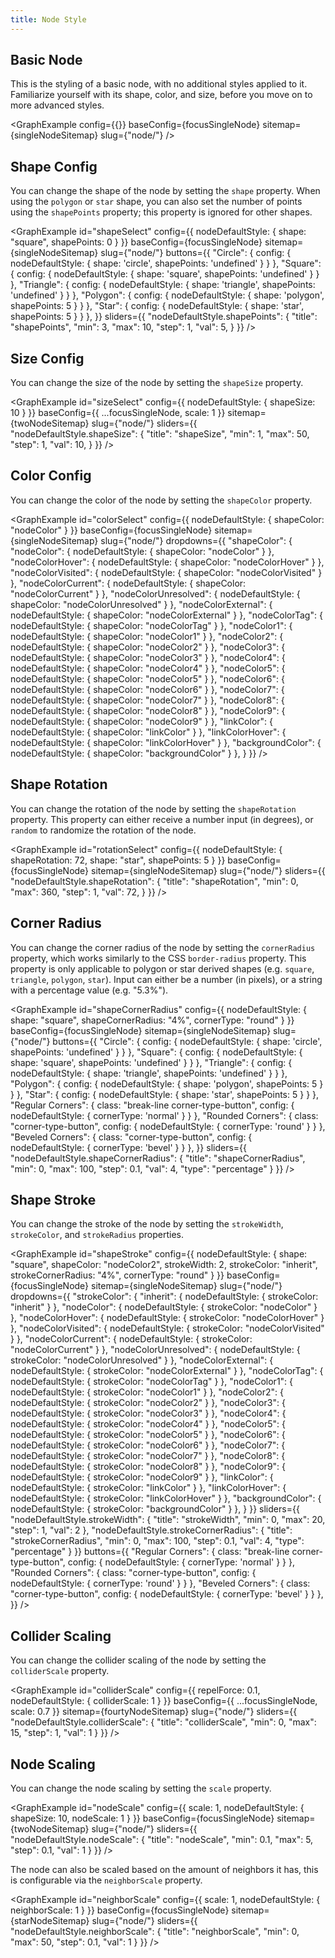 ```yaml
---
title: Node Style
---
```



## Basic Node

This is the styling of a basic node, with no additional styles applied to it.
Familiarize yourself with its shape, color, and size, before you move on to more advanced styles.

<GraphExample config={{}} baseConfig={focusSingleNode} sitemap={singleNodeSitemap} slug={"node/"} />


## Shape Config
You can change the shape of the node by setting the `shape` property.
When using the `polygon` or `star` shape, you can also set the number of points using the `shapePoints` property;
this property is ignored for other shapes.

<GraphExample id="shapeSelect" config={{ nodeDefaultStyle: { shape: "square", shapePoints: 0 } }} baseConfig={focusSingleNode} sitemap={singleNodeSitemap} slug={"node/"}
	buttons={{
		"Circle": { config: { nodeDefaultStyle: { shape: 'circle', shapePoints: 'undefined' } } },
		"Square": { config: { nodeDefaultStyle: { shape: 'square', shapePoints: 'undefined' } } },
		"Triangle": { config: { nodeDefaultStyle: { shape: 'triangle', shapePoints: 'undefined' } } },
		"Polygon": { config: { nodeDefaultStyle: { shape: 'polygon', shapePoints: 5 } } },
		"Star": { config: { nodeDefaultStyle: { shape: 'star', shapePoints: 5 } } },
	}}
	sliders={{
		"nodeDefaultStyle.shapePoints": {
			"title": "shapePoints",
			"min": 3,
			"max": 10,
			"step": 1,
			"val": 5,
		}
	}}
/>

## Size Config
You can change the size of the node by setting the `shapeSize` property.

<GraphExample id="sizeSelect" config={{ nodeDefaultStyle: { shapeSize: 10 } }} baseConfig={{ ...focusSingleNode, scale: 1 }} sitemap={twoNodeSitemap} slug={"node/"}
	sliders={{
		"nodeDefaultStyle.shapeSize": {
			"title": "shapeSize",
			"min": 1,
			"max": 50,
			"step": 1,
			"val": 10,
		}
	}}
/>


## Color Config
You can change the color of the node by setting the `shapeColor` property.

<GraphExample id="colorSelect" config={{ nodeDefaultStyle: { shapeColor: "nodeColor" } }} baseConfig={focusSingleNode} sitemap={singleNodeSitemap} slug={"node/"}
	dropdowns={{
		"shapeColor": {
			"nodeColor": { nodeDefaultStyle: { shapeColor: "nodeColor" } },
			"nodeColorHover": { nodeDefaultStyle: { shapeColor: "nodeColorHover" } },
			"nodeColorVisited": { nodeDefaultStyle: { shapeColor: "nodeColorVisited" } },
			"nodeColorCurrent": { nodeDefaultStyle: { shapeColor: "nodeColorCurrent" } },
			"nodeColorUnresolved": { nodeDefaultStyle: { shapeColor: "nodeColorUnresolved" } },
			"nodeColorExternal": { nodeDefaultStyle: { shapeColor: "nodeColorExternal" } },
			"nodeColorTag": { nodeDefaultStyle: { shapeColor: "nodeColorTag" } },
			"nodeColor1": { nodeDefaultStyle: { shapeColor: "nodeColor1" } },
			"nodeColor2": { nodeDefaultStyle: { shapeColor: "nodeColor2" } },
			"nodeColor3": { nodeDefaultStyle: { shapeColor: "nodeColor3" } },
			"nodeColor4": { nodeDefaultStyle: { shapeColor: "nodeColor4" } },
			"nodeColor5": { nodeDefaultStyle: { shapeColor: "nodeColor5" } },
			"nodeColor6": { nodeDefaultStyle: { shapeColor: "nodeColor6" } },
			"nodeColor7": { nodeDefaultStyle: { shapeColor: "nodeColor7" } },
			"nodeColor8": { nodeDefaultStyle: { shapeColor: "nodeColor8" } },
			"nodeColor9": { nodeDefaultStyle: { shapeColor: "nodeColor9" } },
			"linkColor": { nodeDefaultStyle: { shapeColor: "linkColor" } },
			"linkColorHover": { nodeDefaultStyle: { shapeColor: "linkColorHover" } },
			"backgroundColor": { nodeDefaultStyle: { shapeColor: "backgroundColor" } },
		}
	}}
/>


## Shape Rotation
You can change the rotation of the node by setting the `shapeRotation` property.
This property can either receive a number input (in degrees), or `random` to randomize the rotation of the node.

<GraphExample id="rotationSelect" config={{ nodeDefaultStyle: { shapeRotation: 72, shape: "star", shapePoints: 5 } }} baseConfig={focusSingleNode} sitemap={singleNodeSitemap} slug={"node/"}
	sliders={{
		"nodeDefaultStyle.shapeRotation": {
			"title": "shapeRotation",
			"min": 0,
			"max": 360,
			"step": 1,
			"val": 72,
		}
	}}
/>


## Corner Radius
You can change the corner radius of the node by setting the `cornerRadius` property,
which works similarly to the CSS `border-radius` property.
This property is only applicable to polygon or star derived shapes (e.g. `square`, `triangle`, `polygon`, `star`).
Input can either be a number (in pixels), or a string with a percentage value (e.g. "5.3%").

<GraphExample id="shapeCornerRadius"
			  config={{
				  nodeDefaultStyle: {
					  shape: "square",
					  shapeCornerRadius: "4%",
					  cornerType: "round"
				  }
			  }}
			  baseConfig={focusSingleNode} sitemap={singleNodeSitemap} slug={"node/"}
			  buttons={{
				  "Circle": { config: { nodeDefaultStyle: { shape: 'circle', shapePoints: 'undefined' } } },
				  "Square": { config: { nodeDefaultStyle: { shape: 'square', shapePoints: 'undefined' } } },
				  "Triangle": { config: { nodeDefaultStyle: { shape: 'triangle', shapePoints: 'undefined' } } },
				  "Polygon": { config: { nodeDefaultStyle: { shape: 'polygon', shapePoints: 5 } } },
				  "Star": { config: { nodeDefaultStyle: { shape: 'star', shapePoints: 5 } } },
				  "Regular Corners": { class: "break-line corner-type-button", config: { nodeDefaultStyle: { cornerType: 'normal' } } },
				  "Rounded Corners": { class: "corner-type-button", config: { nodeDefaultStyle: { cornerType: 'round' } } },
				  "Beveled Corners": { class: "corner-type-button", config: { nodeDefaultStyle: { cornerType: 'bevel' } } },
			  }}
			  sliders={{
				  "nodeDefaultStyle.shapeCornerRadius": {
					  "title": "shapeCornerRadius",
					  "min": 0,
					  "max": 100,
					  "step": 0.1,
					  "val": 4,
					  "type": "percentage"
				  }
			  }}
/>


## Shape Stroke
You can change the stroke of the node by setting the `strokeWidth`, `strokeColor`, and `strokeRadius` properties.

<GraphExample id="shapeStroke"
			  config={{
				  nodeDefaultStyle: {
					  shape: "square",
					  shapeColor: "nodeColor2",
					  strokeWidth: 2,
					  strokeColor: "inherit",
					  strokeCornerRadius: "4%",
					  cornerType: "round"
				  }
			  }}
			  baseConfig={focusSingleNode} sitemap={singleNodeSitemap} slug={"node/"}
			  dropdowns={{
				  "strokeColor": {
					  "inherit": { nodeDefaultStyle: { strokeColor: "inherit" } },
					  "nodeColor": { nodeDefaultStyle: { strokeColor: "nodeColor" } },
					  "nodeColorHover": { nodeDefaultStyle: { strokeColor: "nodeColorHover" } },
					  "nodeColorVisited": { nodeDefaultStyle: { strokeColor: "nodeColorVisited" } },
					  "nodeColorCurrent": { nodeDefaultStyle: { strokeColor: "nodeColorCurrent" } },
					  "nodeColorUnresolved": { nodeDefaultStyle: { strokeColor: "nodeColorUnresolved" } },
					  "nodeColorExternal": { nodeDefaultStyle: { strokeColor: "nodeColorExternal" } },
					  "nodeColorTag": { nodeDefaultStyle: { strokeColor: "nodeColorTag" } },
					  "nodeColor1": { nodeDefaultStyle: { strokeColor: "nodeColor1" } },
					  "nodeColor2": { nodeDefaultStyle: { strokeColor: "nodeColor2" } },
					  "nodeColor3": { nodeDefaultStyle: { strokeColor: "nodeColor3" } },
					  "nodeColor4": { nodeDefaultStyle: { strokeColor: "nodeColor4" } },
					  "nodeColor5": { nodeDefaultStyle: { strokeColor: "nodeColor5" } },
					  "nodeColor6": { nodeDefaultStyle: { strokeColor: "nodeColor6" } },
					  "nodeColor7": { nodeDefaultStyle: { strokeColor: "nodeColor7" } },
					  "nodeColor8": { nodeDefaultStyle: { strokeColor: "nodeColor8" } },
					  "nodeColor9": { nodeDefaultStyle: { strokeColor: "nodeColor9" } },
					  "linkColor": { nodeDefaultStyle: { strokeColor: "linkColor" } },
					  "linkColorHover": { nodeDefaultStyle: { strokeColor: "linkColorHover" } },
					  "backgroundColor": { nodeDefaultStyle: { strokeColor: "backgroundColor" } },
				  }
			  }}
			  sliders={{
				  "nodeDefaultStyle.strokeWidth": {
					  "title": "strokeWidth",
					  "min": 0,
					  "max": 20,
					  "step": 1,
					  "val": 2
				  },
				  "nodeDefaultStyle.strokeCornerRadius": {
					  "title": "strokeCornerRadius",
					  "min": 0,
					  "max": 100,
					  "step": 0.1,
					  "val": 4,
					  "type": "percentage"
				  }
			  }}
			  buttons={{
				  "Regular Corners": { class: "break-line corner-type-button", config: { nodeDefaultStyle: { cornerType: 'normal' } } },
				  "Rounded Corners": { class: "corner-type-button", config: { nodeDefaultStyle: { cornerType: 'round' } } },
				  "Beveled Corners": { class: "corner-type-button", config: { nodeDefaultStyle: { cornerType: 'bevel' } } },
			  }}
/>


## Collider Scaling

You can change the collider scaling of the node by setting the `colliderScale` property.

<GraphExample id="colliderScale"
			  config={{
				  repelForce: 0.1,
				  nodeDefaultStyle: {
					  colliderScale: 1
				  }
			  }}
			  baseConfig={{ ...focusSingleNode, scale: 0.7 }} sitemap={fourtyNodeSitemap} slug={"node/"}
			  sliders={{
				  "nodeDefaultStyle.colliderScale": {
					  "title": "colliderScale",
					  "min": 0,
					  "max": 15,
					  "step": 1,
					  "val": 1
				  }
			  }}
/>


## Node Scaling

You can change the node scaling by setting the `scale` property.

<GraphExample id="nodeScale"
			  config={{
				  scale: 1,
				  nodeDefaultStyle: {
					  shapeSize: 10,
					  nodeScale: 1
				  }
			  }}
			  baseConfig={focusSingleNode} sitemap={twoNodeSitemap} slug={"node/"}
			  sliders={{
				  "nodeDefaultStyle.nodeScale": {
					  "title": "nodeScale",
					  "min": 0.1,
					  "max": 5,
					  "step": 0.1,
					  "val": 1
				  }
			  }}
/>


The node can also be scaled based on the amount of neighbors it has, this is configurable via
the `neighborScale` property.

<GraphExample id="neighborScale"
			  config={{
				  scale: 1,
				  nodeDefaultStyle: {
					  neighborScale: 1
				  }
			  }}
			  baseConfig={focusSingleNode} sitemap={starNodeSitemap} slug={"node/"}
			  sliders={{
				  "nodeDefaultStyle.neighborScale": {
					  "title": "neighborScale",
					  "min": 0,
					  "max": 50,
					  "step": 0.1,
					  "val": 1
				  }
			  }}
/>

